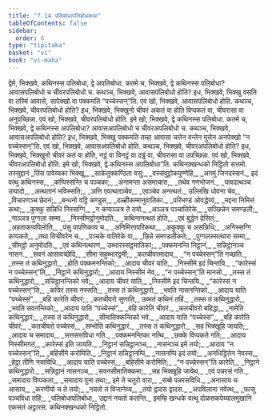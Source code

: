 ```yaml
---
title: "7.14 पलिबोधापलिबोधकथा"
tableOfContents: false
sidebar:
  order: 6
type: "tipitaka"
basket: "vi"
book: "vi-maha"
---
```



<DynamicBreadcrumb />

<Division number="325" book="vi-maha">

<Paragraph number="1524" book="vi-maha">
द्वेमे, भिक्खवे, कथिनस्स पलिबोधा, द्वे अपलिबोधा. कतमे च, भिक्खवे, द्वे कथिनस्स पलिबोधा? आवासपलिबोधो च चीवरपलिबोधो च. कथञ्च, भिक्खवे, आवासपलिबोधो होति? इध, भिक्खवे, भिक्खु वसति वा तस्मिं आवासे, सापेक्खो वा पक्कमति “पच्चेस्सन्”ति. एवं खो, भिक्खवे, आवासपलिबोधो होति. कथञ्च, भिक्खवे, चीवरपलिबोधो होति? इध, भिक्खवे, भिक्खुनो चीवरं अकतं वा होति विप्पकतं वा, चीवरासा वा अनुपच्छिन्ना. एवं खो, भिक्खवे, चीवरपलिबोधो होति. इमे खो, भिक्खवे, द्वे कथिनस्स पलिबोधा.
</Paragraph>

<Paragraph number="1525" book="vi-maha">
कतमे च, भिक्खवे, द्वे कथिनस्स अपलिबोधा? आवासअपलिबोधो च चीवरअपलिबोधो च. कथञ्च, भिक्खवे, आवासअपलिबोधो होति? इध, भिक्खवे, भिक्खु पक्कमति तम्हा आवासा चत्तेन वन्तेन मुत्तेन अनपेक्खो “न पच्चेस्सन्”ति. एवं खो, भिक्खवे, आवासअपलिबोधो होति. कथञ्च, भिक्खवे, चीवरअपलिबोधो होति? इध, भिक्खवे, भिक्खुनो चीवरं कतं वा होति, नट्ठं वा विनट्ठं वा दड्ढं वा, चीवरासा वा उपच्छिन्ना. एवं खो, भिक्खवे, चीवरअपलिबोधो होति. इमे खो, भिक्खवे, द्वे कथिनस्स अपलिबोधा”ति.

</Paragraph>
</Division>

<Paragraph number="1526" type="center" book="vi-maha">
कथिनक्खन्धको निट्ठितो सत्तमो.



</Paragraph>

<Paragraph number="1527" type="center" book="vi-maha">
तस्सुद्दानं


</Paragraph>

<Paragraph number="1528" type="verses" book="vi-maha">
_तिंस पावेय्यका भिक्खू,_  
_साकेतुक्कण्ठिता वसुं;_  
_वस्संवुट्ठोकपुण्णेहि,_  
_अगमुं जिनदस्सनं._  

</Paragraph>

<Paragraph number="1529" type="verses" book="vi-maha">
इदं वत्थु कथिनस्स,_  
_कप्पिस्सन्ति च पञ्चका;_  
_अनामन्ता असमाचारा,_  
_तथेव गणभोजनं._  

</Paragraph>

<Paragraph number="1530" type="verses" book="vi-maha">
_यावदत्थञ्च उप्पादो,_  
_अत्थतानं भविस्सति;_  
_ञत्ति एवत्थतञ्चेव,_  
_एवञ्चेव अनत्थतं._  

</Paragraph>

<Paragraph number="1531" type="verses" book="vi-maha">
उल्लिखि धोवना चेव,_  
_विचारणञ्च छेदनं;_  
_बन्धनो वट्टि कण्डुस,_  
_दळ्हीकम्मानुवातिका._  

</Paragraph>

<Paragraph number="1532" type="verses" book="vi-maha">
_परिभण्डं ओवद्धेय्यं,_  
_मद्दना निमित्तं कथा;_  
_कुक्कु सन्निधि निस्सग्गि,_  
_न कप्पञ्ञत्र ते तयो._  

</Paragraph>

<Paragraph number="1533" type="verses" book="vi-maha">
_अञ्ञत्र पञ्चातिरेके,_  
_सञ्छिन्नेन समण्डली;_  
_नाञ्ञत्र पुग्गला सम्मा,_  
_निस्सीमट्ठोनुमोदति._  

</Paragraph>

<Paragraph number="1534" type="verses" book="vi-maha">
_कथिनानत्थतं होति,_  
_एवं बुद्धेन देसितं;_  
_अहताकप्पपिलोति,_  
_पंसु पापणिकाय च._  

</Paragraph>

<Paragraph number="1535" type="verses" book="vi-maha">
_अनिमित्तापरिकथा,_  
_अकुक्कु च असन्निधि;_  
_अनिस्सग्गि कप्पकते,_  
_तथा तिचीवरेन च._  

</Paragraph>

<Paragraph number="1536" type="verses" book="vi-maha">
_पञ्चके वातिरेके वा,_  
_छिन्ने समण्डलीकते;_  
_पुग्गलस्सत्थारा सम्मा,_  
_सीमट्ठो अनुमोदति._  

</Paragraph>

<Paragraph number="1537" type="verses" book="vi-maha">
_एवं कथिनत्थरणं,_  
उब्भारस्सट्ठमातिका;_  
_पक्कमनन्ति निट्ठानं,_  
_सन्निट्ठानञ्च नासनं._  

</Paragraph>

<Paragraph number="1538" type="verses" book="vi-maha">
_सवनं आसावच्छेदि,_  
_सीमा सहुब्भारट्ठमी;_  
_कतचीवरमादाय,_  
_“न पच्चेस्सन्”ति गच्छति._  

</Paragraph>

<Paragraph number="1539" type="verses" book="vi-maha">
_तस्स तं कथिनुद्धारो,_  
_होति पक्कमनन्तिको;_  
_आदाय चीवरं याति,_  
_निस्सीमे इदं चिन्तयि._  

</Paragraph>

<Paragraph number="1540" type="verses" book="vi-maha">
_“कारेस्सं न पच्चेस्सन्”ति,_  
_निट्ठाने कथिनुद्धारो;_  
_आदाय निस्सीमं नेव,_  
_“न पच्चेस्सन्”ति मानसो._  

</Paragraph>

<Paragraph number="1541" type="verses" book="vi-maha">
_तस्स तं कथिनुद्धारो,_  
_सन्निट्ठानन्तिको भवे;_  
_आदाय चीवरं याति,_  
_निस्सीमे इदं चिन्तयि._  

</Paragraph>

<Paragraph number="1542" type="verses" book="vi-maha">
_“कारेस्सं न पच्चेस्सन्”ति,_  
_कयिरं तस्स नस्सति;_  
_तस्स तं कथिनुद्धारो,_  
_भवति नासनन्तिको._  

</Paragraph>

<Paragraph number="1543" type="verses" book="vi-maha">
_आदाय याति “पच्चेस्सं”,_  
_बहि कारेति चीवरं;_  
_कतचीवरो सुणाति,_  
उब्भतं कथिनं तहिं._  

</Paragraph>

<Paragraph number="1544" type="verses" book="vi-maha">
_तस्स तं कथिनुद्धारो,_  
_भवति सवनन्तिको;_  
_आदाय याति “पच्चेस्सं”,_  
_बहि कारेति चीवरं._  

</Paragraph>

<Paragraph number="1545" type="verses" book="vi-maha">
_कतचीवरो बहिद्धा,_  
_नामेति कथिनुद्धारं;_  
_तस्स तं कथिनुद्धारो,_  
_सीमातिक्कन्तिको भवे._  

</Paragraph>

<Paragraph number="1546" type="verses" book="vi-maha">
_आदाय याति “पच्चेस्सं”,_  
_बहि कारेति चीवरं;_  
_कतचीवरो पच्चेस्सं,_  
_सम्भोति कथिनुद्धारं._  

</Paragraph>

<Paragraph number="1547" type="verses" book="vi-maha">
_तस्स तं कथिनुद्धारो,_  
_सह भिक्खूहि जायति;_  
_आदाय च समादाय,_  
_सत्तसत्तविधा गति._  

</Paragraph>

<Paragraph number="1548" type="verses" book="vi-maha">
_पक्कमनन्तिका नत्थि,_  
_छक्के विप्पकते गति;_  
_आदाय निस्सीमगतं,_  
_कारेस्सं इति जायति._  

</Paragraph>

<Paragraph number="1549" type="verses" book="vi-maha">
_निट्ठानं सन्निट्ठानञ्च,_  
_नासनञ्च इमे तयो;_  
_आदाय “न पच्चेस्सन्”ति,_  
_बहिसीमे करोमिति._  

</Paragraph>

<Paragraph number="1550" type="verses" book="vi-maha">
_निट्ठानं सन्निट्ठानम्पि,_  
_नासनम्पि इदं तयो;_  
_अनधिट्ठितेन नेवस्स,_  
_हेट्ठा तीणि नयाविधि._  

</Paragraph>

<Paragraph number="1551" type="verses" book="vi-maha">
_आदाय याति पच्चेस्सं,_  
_बहिसीमे करोमिति;_  
_“न पच्चेस्सन्”ति कारेति,_  
_निट्ठाने कथिनुद्धारो._  

</Paragraph>

<Paragraph number="1552" type="verses" book="vi-maha">
_सन्निट्ठानं नासनञ्च,_  
_सवनसीमातिक्कमा;_  
_सह भिक्खूहि जायेथ,_  
_एवं पन्नरसं गति._  

</Paragraph>

<Paragraph number="1553" type="verses" book="vi-maha">
_समादाय विप्पकता,_  
_समादाय पुना तथा;_  
इमे ते चतुरो वारा,_  
_सब्बे पन्नरसविधि._  

</Paragraph>

<Paragraph number="1554" type="verses" book="vi-maha">
_अनासाय च आसाय,_  
_करणीयो च ते तयो;_  
_नयतो तं विजानेय्य,_  
_तयो द्वादस द्वादस._  

</Paragraph>

<Paragraph number="1555" type="verses" book="vi-maha">
_अपविलाना नवेत्थ,_  
_फासु पञ्चविधा तहिं;_  
_पलिबोधापलिबोधा,_  
उद्दानं नयतो कतन्ति._  

</Paragraph>

<Paragraph number="1556" type="center" book="vi-maha">
इमम्हि खन्धके वत्थू दोळसकपेय्यालमुखानि एकसतं अट्ठारस.

</Paragraph>

<Paragraph number="1557" type="center" book="vi-maha">
कथिनक्खन्धको निट्ठितो.
</Paragraph>